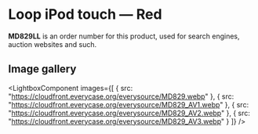 
# Loop iPod touch — Red

<Callout type='info' emoji='👉🏻'>**MD829LL** is an order number for this product, used for search engines, auction websites and such.</Callout>

## Image gallery

<LightboxComponent
    images={[
      {
        src: "https://cloudfront.everycase.org/everysource/MD829.webp"
      },
      {
        src: "https://cloudfront.everycase.org/everysource/MD829_AV1.webp"
      },
      {
        src: "https://cloudfront.everycase.org/everysource/MD829_AV2.webp"
      },
      {
        src: "https://cloudfront.everycase.org/everysource/MD829_AV3.webp"
      }
    ]}
  />

